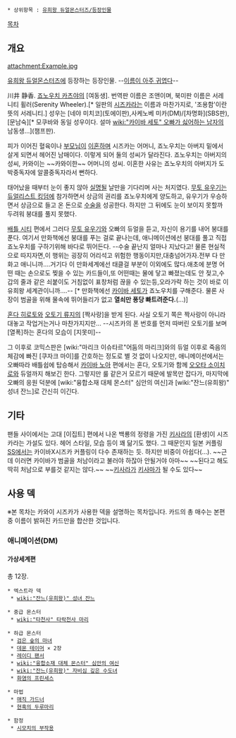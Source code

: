  * 상위항목 : [[유희왕 듀얼몬스터즈/등장인물]]

[[목차]]
== 개요 ==

attachment:Example.jpg

[[유희왕 듀얼몬스터즈]]에 등장하는 등장인물. --[[카와이#s-2|이름이 아주 귀엽다]]--

川井 静香. [[죠노우치 카츠야]]의 [여동생]. 번역판 이름은 조앤이며, 북미판 이름은 서레니티 휠러(Serenity Wheeler).[* 일판의 [[시즈카]]라는 이름과 마찬가지로, '조용함'이란 뜻의 서레니티.] 성우는 [네야 미치코](토에이판),사케노베 미카(DM)/[차명화](SBS판), [문남숙][* 모쿠바와 동일 성우이다. 설마 [[wiki:"카이바 세토" 오빠가 싫어하는 남자]]의 남동생...](챔프판).

피가 이어진 혈육이나 [[부모님]]이 [[이혼]]하며 시즈카는 어머니, 죠노우치는 아버지 밑에서 살게 되면서 헤어진 남매이다. 이렇게 되어 둘의 성씨가 달라진다. 죠노우치는 아버지의 성씨, 카와이는 ~~카와이한~~ 어머니의 성씨. 이혼한 사유는 죠노우치의 아버지가 도박중독자에 알콜중독자라서 뻔하다.

태어났을 때부터 눈이 좋지 않아 [[실명]]될 날만을 기다리며 사는 처지였다. [[무토 유우기]]는 [[듀얼리스트 킹덤]]에 참가하면서 상금의 권리를 죠노우치에게 양도하고, 유우기가 우승하면서 상금으로 들고 온 돈으로 [[수술]]을 성공한다. 하지만 그 뒤에도 눈이 보이지 못할까 두려워 붕대를 풀지 못했다.

[[배틀 시티]] 편에서 그러다 [[무토 유우기]]와 오빠의 듀얼을 듣고, 자신이 용기를 내어 붕대를 푼다. 여기서 만화책에선 붕대를 푸는 걸로 끝나는데, 애니메이션에선 붕대를 풀고 직접 죠노우치를 구하기위해 바다로 뛰어든다. --수술 끝난지 얼마나 지났다고! 물론 현실적으로 따지자면,이 행위는 굉장히 어리석고 위험한 행동이지만,대충넘어가자.전부 다 만화고 애니니까....거기다 이 만화세계에선 태클걸 부분이 이외에도 많다.애초에 분명 어떤 때는 손으로도 찢을 수 있는 카드들이,또 어떤때는 물에 닿고 빠졌는데도 안 젖고,수갑의 줄과 같은 쇠붙이도 거침없이 표창처럼 끊을 수 있는등,오라가락 하는 것이 바로 이 유희왕 세계관이니까....-- [* 만화책에선 [[카이바 세토]]가 죠노우치를 구해준다. 물론 사장이 범골을 위해 물속에 뛰어들리가 없고 '''열쇠만 퐁당 빠트려준다.'''(...)] 

[[혼다 히로토]]와 [[오토기 류지]]의 [짝사랑]을 받게 된다. 사실 오토기 쪽은 짝사랑이 아니라 대놓고 작업거는거나 마찬가지지만... --시즈카의 폰 번호를 먼저 따버린 오토기를 보며 [열폭]하는 혼다의 모습이 [지못미]-- 

그 이후로 코믹스판은 [wiki:"마리크 이슈타르"어둠의 마리크]와의 듀얼 이후로 죽음의 체감에 빠진 [쿠자크 마이]를 간호하는 정도로 별 것 없이 나오지만, 애니메이션에서는 오빠따라 배틀쉽에 탑승해서 [[카이바 노아]] 편에서는 혼다, 오토기와 함께 [[오오타 소이치로]]와 듀얼까지 해보긴 한다. 그렇지만 룰 같은거 모르기 때문에 발목만 잡다가, 마지막에 오빠의 응원 덕분에 [wiki:"융합소재 대체 몬스터" 심안의 여신]과 [wiki:"잔느(유희왕)" 성녀 잔느]로 간신히 이긴다.

== 기타 ==
팬들 사이에서는 고대 [이집트] 편에서 나온 백룡의 정령을 가진 [[키사라]]의 [환생]이 시즈카라는 가설도 있다. 헤어 스타일, 모습 등이 꽤 닮기도 했다. 그 때문인지 일본 커플링 [[SS]]에서는 카이바X시즈카 커플링이 다수 존재하는 듯. 하지만 비중이 아쉽다(…). ~~근데 이러면 카이바가 범골을 처남이라고 불러야 하잖아 안될거야 아마~~ ~~된다고 해도 딱히 처남으로 부를것 같지는 않다.~~ ~~[[키사라]]가 [[키사마]]가 될 수도 있다~~
== 사용 덱 ==
※본 목차는 카와이 시즈카가 사용한 덱을 설명하는 목차입니다. 카드의 총 매수는 본편 중 이름이 밝혀진 카드만을 합산한 것입니다.

=== 애니메이션(DM) ===
==== 가상세계편 ====
총 12장.

 * 엑스트라 덱
  * [[wiki:"잔느(유희왕)" 성녀 잔느]]

 * 중급 몬스터
  * [[wiki:"타천사" 타락천사 마리]]

 * 하급 몬스터
  * [[검은 숲의 마녀]]
  * [[데몬 테이머]] × 2장
  * [[레이디 팬서]]
  * [[wiki:"융합소재 대체 몬스터" 심안의 여신]]
  * [[wiki:"잔느(유희왕)" 자비심 깊은 수도녀]]
  * [[화염의 프린세스]]

 * 마법
  * [[매직 가드너]]
  * [[현혹의 두루마리]]

 * 함정
  * [[시모치의 부작용]]
